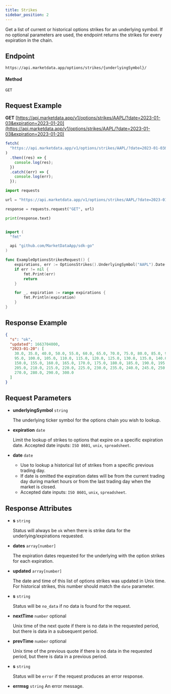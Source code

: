 ```yaml
---
title: Strikes
sidebar_position: 2
---
```


Get a list of current or historical options strikes for an underlying symbol. If no optional parameters are used, the endpoint returns the strikes for every expiration in the chain.


## Endpoint
```
https://api.marketdata.app/options/strikes/{underlyingSymbol}/
```
#### Method
```
GET
```
## Request Example

<Tabs>
<TabItem value="HTTP" label="HTTP" default>

**GET** [https://api.marketdata.app/v1/options/strikes/AAPL/?date=2023-01-03&expiration=2023-01-20](https://api.marketdata.app/v1/options/strikes/AAPL/?date=2023-01-03&expiration=2023-01-20)

</TabItem>
<TabItem value="NodeJS" label="NodeJS">

```js title="app.js"
fetch(
  "https://api.marketdata.app/v1/options/strikes/AAPL/?date=2023-01-03&expiration=2023-01-20"
)
  .then((res) => {
    console.log(res);
  })
  .catch((err) => {
    console.log(err);
  });
```

</TabItem>
<TabItem value="Python" label="Python">

```python title="app.py"
import requests

url = "https://api.marketdata.app/v1/options/strikes/AAPL/?date=2023-01-03&expiration=2023-01-20"

response = requests.request("GET", url)

print(response.text)
```

</TabItem>
<TabItem value="Go" label="Go">

```go title="optionStrikes.go"

import (
  "fmt"

  api "github.com/MarketDataApp/sdk-go"
)

func ExampleOptionsStrikesRequest() {
	expirations, err := OptionsStrikes().UnderlyingSymbol("AAPL").Date("2023-01-03").Expiration("2023-01-20").Get()
	if err != nil {
		fmt.Print(err)
		return
	}

	for _, expiration := range expirations {
		fmt.Println(expiration)
	}
}

```
</TabItem>
</Tabs>

## Response Example

```json
{
  "s": "ok",
  "updated": 1663704000,
  "2023-01-20": [
    30.0, 35.0, 40.0, 50.0, 55.0, 60.0, 65.0, 70.0, 75.0, 80.0, 85.0, 90.0,
    95.0, 100.0, 105.0, 110.0, 115.0, 120.0, 125.0, 130.0, 135.0, 140.0, 145.0,
    150.0, 155.0, 160.0, 165.0, 170.0, 175.0, 180.0, 185.0, 190.0, 195.0, 200.0,
    205.0, 210.0, 215.0, 220.0, 225.0, 230.0, 235.0, 240.0, 245.0, 250.0, 260.0,
    270.0, 280.0, 290.0, 300.0
  ]
}
```

## Request Parameters

<Tabs>
<TabItem value="required" label="Required" default>

- **underlyingSymbol** `string`

  The underlying ticker symbol for the options chain you wish to lookup.

</TabItem>
<TabItem value="optional" label="Optional">

- **expiration** `date`

  Limit the lookup of strikes to options that expire on a specific expiration date. Accepted date inputs: `ISO 8601`, `unix`, `spreadsheet`.

- **date** `date`

  - Use to lookup a historical list of strikes from a specific previous trading day.
  - If date is omitted the expiration dates will be from the current trading day during market hours or from the last trading day when the market is closed.
  - Accepted date inputs: `ISO 8601`, `unix`, `spreadsheet`.

</TabItem>
</Tabs>

## Response Attributes

<Tabs>
<TabItem value="Success" label="Success" default>

- **s** `string`

  Status will always be `ok` when there is strike
  data for the underlying/expirations requested.

- **dates** `array[number]`

  The expiration dates requested for the underlying with the option strikes for each expiration.

- **updated** `array[number]`

  The date and time of this list of options strikes was updated in Unix time. For historical strikes, this number should match the `date` parameter.

</TabItem>
<TabItem value="NoData" label="No Data">

- **s** `string`

  Status will be `no_data` if no data is found for the request.

- **nextTime** `number` optional

  Unix time of the next quote if there is no data in the requested period, but there is data in a subsequent period.

- **prevTime** `number` optional

  Unix time of the previous quote if there is no data in the requested period, but there is data in a previous period.

</TabItem>
<TabItem value="Error" label="Error">

- **s** `string`

  Status will be `error` if the request produces an error response.

- **errmsg** `string`
  An error message.

</TabItem>
</Tabs>
